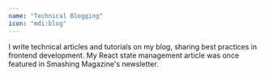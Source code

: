```yaml
---
name: "Technical Blogging"
icon: "mdi:blog"
---
```


I write technical articles and tutorials on my blog, sharing best practices in frontend development. My React state management article was once featured in Smashing Magazine's newsletter.
